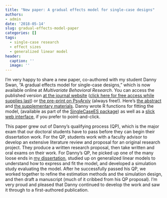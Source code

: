 ```yaml
---
title: "New paper: A gradual effects model for single-case designs"
authors:
- admin
date: '2018-05-14'
slug: gradual-effects-model-paper
categories: []
tags:
  - single-case research
  - effect sizes
  - generalized linear model
header:
  caption: ''
  image: ''
---
```


I'm very happy to share a new paper, co-authored with my student Danny Swan, "A gradual effects model for single-case designs," which is now available online at _Multivariate Behavioral Research_. You can access the published version [at the journal website](https://www.tandfonline.com/doi/abs/10.1080/00273171.2018.1466681?journalCode=hmbr20) ([click here for free access while supplies last](https://www.tandfonline.com/eprint/dkVfazwZaxnyaa9MfUjw/full)) or [the pre-print on PsyArxiv](https://psyarxiv.com/vh964/) (always free!). Here's [the abstract](/publication/gradual-effects-model) and [the supplementary materials](https://osf.io/uzkq6/). Danny wrote R functions for fitting the model, (available as part of the [SingleCaseES package](/software/singlecasees/)) as well as a [slick web interface](https://jepusto.shinyapps.io/gem-scd/), if you prefer to point-and-click. 

This paper grew out of Danny's qualifying process (QP), which is the major exam that our doctoral students have to pass before they can begin their dissertation work. For the QP, students work with a faculty advisor to develop an extensive literature review and proposal for an original research project. They produce a written research proposal, then take written and oral exams on their work. For Danny's QP, he picked up one of the many loose ends in [my dissertation](/publication/operationally-comparable-effect-sizes), studied up on generalized linear models to understand how to express and fit the model, and developed a simulation study evaluating the model. After he successfully passed his QP, we worked together to refine the estimation methods and the simulation design, and then draft a manuscript (much of it cribbed from his QP proposal). I'm very proud and pleased that Danny continued to develop the work and saw it through to a first-authored publication. 